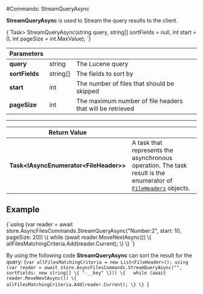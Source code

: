 
#Commands: StreamQueryAsync

**StreamQueryAsync** is used to Stream the query results to the client.



<TabItem value="stream_query_1" label="stream_query_1">
<CodeBlock language="csharp">
{`Task<IAsyncEnumerator<FileHeader>> StreamQueryAsync(string query, string[] sortFields = null, int start = 0, int pageSize = int.MaxValue);
`}
</CodeBlock>
</TabItem>

| Parameters | | |
| ------------- | ------------- | ----- |
| **query** | string | The Lucene query |
| **sortFields** | string[] | The fields to sort by |
| **start** | int | The number of files that should be skipped |
| **pageSize** | int | The maximum number of file headers that will be retrieved |

---

| Return Value | |
| ------------- | ------------- |
| **Task&lt;IAsyncEnumerator&lt;FileHeader&gt;&gt;** | A task that represents the asynchronous operation. The task result is the enumerator of [`FileHeaders`](../../../../../glossary/file-header.mdx) objects. |


## Example

<TabItem value="stream_query_3" label="stream_query_3">
<CodeBlock language="csharp">
{`using (var reader = await store.AsyncFilesCommands.StreamQueryAsync("Number:2", start: 10, pageSize: 20))
\{
    while (await reader.MoveNextAsync())
    \{
        allFilesMatchingCriteria.Add(reader.Current);
    \}
\}
`}
</CodeBlock>
</TabItem>   

By using the following code **StreamQueryAsync** can sort the result for the query:
<TabItem value="stream_query_2" label="stream_query_2">
<CodeBlock language="csharp">
{`var allFilesMatchingCriteria = new List<FileHeader>();
using (var reader = await store.AsyncFilesCommands.StreamQueryAsync("", sortFields: new string[] \{ "-__key" \}))
\{  
    while (await reader.MoveNextAsync())
    \{
        allFilesMatchingCriteria.Add(reader.Current);
    \}
\}
`}
</CodeBlock>
</TabItem>

